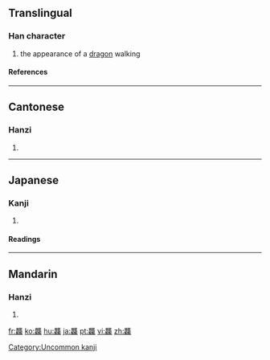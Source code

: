 ==Translingual==
===Han character===
{{Han char|rn=212|rad=龍|as=32|sn=48|four=0121<sub>1</sub>|canj=卜心卜月心 (YPYBP)}}
# the appearance of a [[dragon]] walking
====References====
{{Han ref|kx=1537.250|dkj=48845|dj=2078.160|hdz=74806.090|uh=9F98|ud=40856|bh=F9D5|bd=63957}}

----

==Cantonese==
===Hanzi===
{{yue-hanzi|jyut=daap6|y=daap6}}
# {{defn|Cantonese}}

----

==Japanese==
===Kanji===
{{ja-kanji|grade=|rs=龍32}}
# {{defn|Japanese}} 
====Readings====
{{ja-readings|on=[[とう]] (tō)|kun=}}






[[Category:Uncommon kanji]]

----
==Mandarin==
===Hanzi===
{{cmn-hanzi|pin=[[tà]] ([[ta4]])|wg=t'a<sup>4</sup>}}
# {{defn|Mandarin}}

[[fr:龘]]
[[ko:龘]]
[[hu:龘]]
[[ja:龘]]
[[pt:龘]]
[[vi:龘]]
[[zh:龘]]